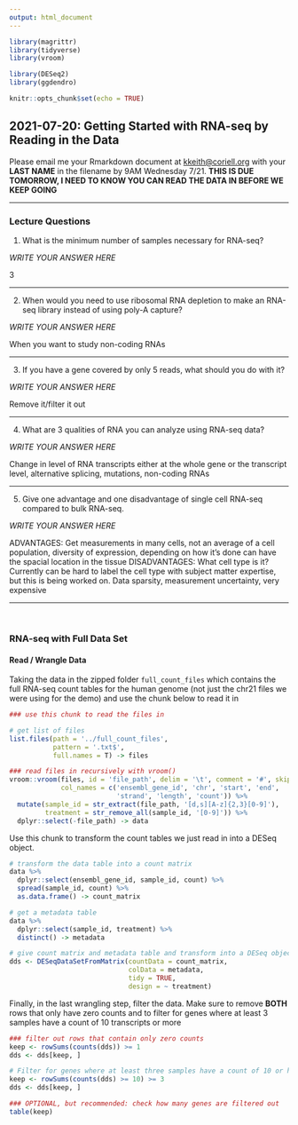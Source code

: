 ```yaml
---
output: html_document
---
```


```r
library(magrittr)
library(tidyverse)
library(vroom)

library(DESeq2)
library(ggdendro)

knitr::opts_chunk$set(echo = TRUE)
```

## 2021-07-20: Getting Started with RNA-seq by Reading in the Data

Please email me your Rmarkdown document at <kkeith@coriell.org> with your **LAST NAME** in the filename by 9AM Wednesday 7/21. **THIS IS DUE TOMORROW, I NEED TO KNOW YOU CAN READ THE DATA IN BEFORE WE KEEP GOING**

---

### Lecture Questions

1. What is the minimum number of samples necessary for RNA-seq?

*WRITE YOUR ANSWER HERE*

3

---

2. When would you need to use ribosomal RNA depletion to make an RNA-seq library instead of using poly-A capture?

*WRITE YOUR ANSWER HERE*

When you want to study non-coding RNAs

---

3. If you have a gene covered by only 5 reads, what should you do with it?

*WRITE YOUR ANSWER HERE*

Remove it/filter it out

---

4. What are 3 qualities of RNA you can analyze using RNA-seq data?

*WRITE YOUR ANSWER HERE*

Change in level of RNA transcripts either at the whole gene or the transcript level, alternative splicing, mutations, non-coding RNAs

---

5. Give one advantage and one disadvantage of single cell RNA-seq compared to bulk RNA-seq.

*WRITE YOUR ANSWER HERE*

ADVANTAGES: Get measurements in many cells, not an average of a cell population, diversity of expression, depending on how it's done can have the spacial location in the tissue
DISADVANTAGES: What cell type is it? Currently can be hard to label the cell type with subject matter expertise, but this is being worked on. Data sparsity, measurement uncertainty, very expensive

---

<br>

### RNA-seq with Full Data Set

#### Read / Wrangle Data

Taking the data in the zipped folder `full_count_files` which contains the full RNA-seq count tables for the human genome (not just the chr21 files we were using for the demo) and use the chunk below to read it in

```r
### use this chunk to read the files in

# get list of files
list.files(path = '../full_count_files',
           pattern = '.txt$',
           full.names = T) -> files

### read files in recursively with vroom()
vroom::vroom(files, id = 'file_path', delim = '\t', comment = '#', skip = 2, 
             col_names = c('ensembl_gene_id', 'chr', 'start', 'end', 
                           'strand', 'length', 'count')) %>%
  mutate(sample_id = str_extract(file_path, '[d,s][A-z]{2,3}[0-9]'),
         treatment = str_remove_all(sample_id, '[0-9]')) %>%
  dplyr::select(-file_path) -> data
```

Use this chunk to transform the count tables we just read in into a DESeq object.

```r
# transform the data table into a count matrix
data %>%
  dplyr::select(ensembl_gene_id, sample_id, count) %>%
  spread(sample_id, count) %>% 
  as.data.frame() -> count_matrix

# get a metadata table
data %>%
  dplyr::select(sample_id, treatment) %>%
  distinct() -> metadata

# give count matrix and metadata table and transform into a DESeq object
dds <- DESeqDataSetFromMatrix(countData = count_matrix,
                              colData = metadata,
                              tidy = TRUE,
                              design = ~ treatment)
```

Finally, in the last wrangling step, filter the data. Make sure to remove **BOTH** rows that only have zero counts and to filter for genes where at least 3 samples have a count of 10 transcripts or more

```r
### filter out rows that contain only zero counts
keep <- rowSums(counts(dds)) >= 1
dds <- dds[keep, ]

# Filter for genes where at least three samples have a count of 10 or higher
keep <- rowSums(counts(dds) >= 10) >= 3
dds <- dds[keep, ]

### OPTIONAL, but recommended: check how many genes are filtered out
table(keep)
```

<br>

















